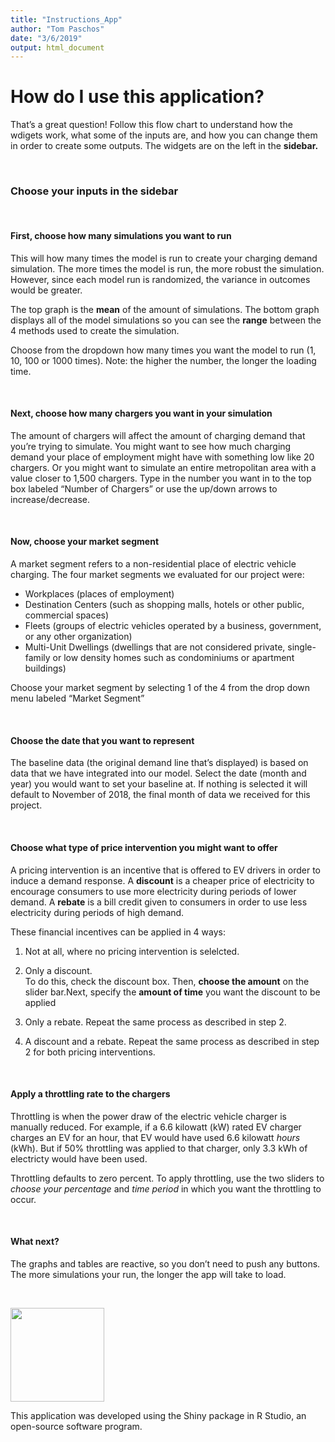 ```yaml
---
title: "Instructions_App"
author: "Tom Paschos"
date: "3/6/2019"
output: html_document
---
```


# **How do I use this application?**

That's a great question!  Follow this flow chart to understand how the wdigets work, what some of the inputs are, and how you can change them in order to create some outputs. The widgets are on the left in the **sidebar.**

&nbsp;

### **Choose your inputs in the sidebar**

&nbsp;

#### **First, choose how many simulations you want to run**

This will how many times the model is run to create your charging demand simulation.  The more times the model is run, the more robust the simulation.  However, since each model run is randomized, the variance in outcomes would be greater.  

The top graph is the **mean** of the amount of simulations.  The bottom graph displays all of the model simulations so you can see the **range** between the 4 methods used to create the simulation.

Choose from the dropdown how many times you want the model to run (1, 10, 100 or 1000 times).  Note: the higher the number, the longer the loading time.

&nbsp;
&nbsp;

#### **Next, choose how many chargers you want in your simulation**

The amount of chargers will affect the amount of charging demand that you're trying to simulate.  You might want to see how much charging demand your place of employment might have with something low like 20 chargers.  Or you might want to simulate an entire metropolitan area with a value closer to 1,500 chargers.  Type in the number you want in to the top box labeled "Number of Chargers" or use the up/down arrows to increase/decrease.

&nbsp;
&nbsp;

#### **Now, choose your market segment**

A market segment refers to a non-residential place of electric vehicle charging.  The four market segments we evaluated for our project were:

- Workplaces (places of employment)
- Destination Centers (such as shopping malls, hotels or other public, commercial spaces)
- Fleets (groups of electric vehicles operated by a business, government, or any other organization)
- Multi-Unit Dwellings (dwellings that are not considered private, single-family or low density homes such as condominiums or apartment buildings)

Choose your market segment by selecting 1 of the 4 from the drop down menu labeled "Market Segment"

&nbsp;
&nbsp;

#### **Choose the date that you want to represent**

The baseline data (the original demand line that's displayed) is based on data that we have integrated into our model.  Select the date (month and year) you would want to set your baseline at.  If nothing is selected it will default to November of 2018, the final month of data we received for this project.

&nbsp;
&nbsp;

#### **Choose what type of price intervention you might want to offer**

A pricing intervention is an incentive that is offered to EV drivers in order to induce a demand response.  A **discount** is a cheaper price of electricity to encourage consumers to use more electricity during periods of lower demand.  A **rebate** is a bill credit given to consumers in order to use less electricity during periods of high demand.  

These financial incentives can be applied in 4 ways:

1) Not at all, where no pricing intervention is selelcted.  

2) Only a discount.  
To do this, check the discount box.  Then, **choose the amount** on the slider bar.Next, specify the **amount of time** you want the discount to be applied

3) Only a rebate.
Repeat the same process as described in step 2.

4) A discount and a rebate.
Repeat the same process as described in step 2 for both pricing interventions.

&nbsp;
&nbsp;

#### **Apply a throttling rate to the chargers**

Throttling is when the power draw of the electric vehicle charger is manually reduced.  For example, if a 6.6 kilowatt (kW) rated EV charger charges an EV for an hour, that EV would have used 6.6 kilowatt *hours* (kWh).  But if 50% throttling was applied to that charger, only 3.3 kWh of electricty would have been used.

Throttling defaults to zero percent.  To apply throttling, use the two sliders to *choose your percentage* and *time period* in which you want the throttling to occur.

&nbsp;
&nbsp;

#### **What next?**

The graphs and tables are reactive, so you don't need to push any buttons.  The more simulations your run, the longer the app will take to load.

&nbsp;
&nbsp;



<img src="RStudio_Shiny.png" width="150">

This application was developed using the Shiny package in R Studio, an open-source software program.



